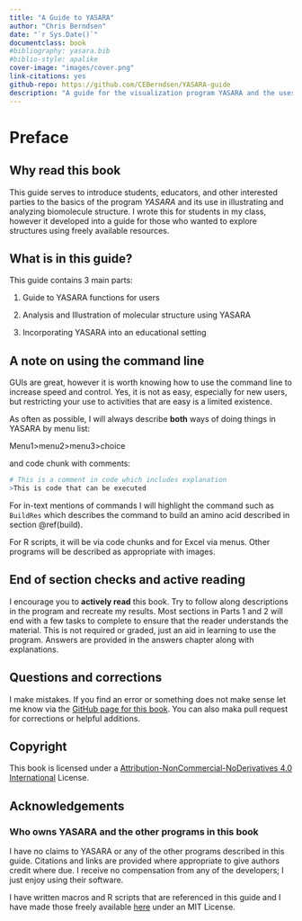 ```yaml
---
title: "A Guide to YASARA"
author: "Chris Berndsen"
date: "`r Sys.Date()`"
documentclass: book
#bibliography: yasara.bib
#biblio-style: apalike
cover-image: "images/cover.png"
link-citations: yes
github-repo: https://github.com/CEBerndsen/YASARA-guide
description: "A guide for the visualization program YASARA and the uses of the program"
---
```


# Preface {-}


## Why read this book {-}

This guide serves to introduce students, educators, and other interested parties to the basics of the program _YASARA_ and its use in illustrating and analyzing biomolecule structure. I wrote this for students in my class, however it developed into a guide for those who wanted to explore structures using freely available resources. 


## What is in this guide? {-}

This guide contains 3 main parts:

  1. Guide to YASARA functions for users 
  
  2. Analysis and Illustration of molecular structure using YASARA
  
  3. Incorporating YASARA into an educational setting 
  


## A note on using the command line {-}

GUIs are great, however it is worth knowing how to use the command line to increase speed and control. Yes, it is not as easy, especially for new users, but restricting your use to activities that are easy is a limited existence. 

As often as possible, I will always describe **both** ways of doing things in YASARA by menu list:

Menu1>menu2>menu3>choice 

and code chunk with comments:

```r

# This is a comment in code which includes explanation
>This is code that can be executed

```

For in-text mentions of commands I will highlight the command such as `BuildRes` which describes the command to build an amino acid described in section \@ref(build).

For R scripts, it will be via code chunks and for Excel via menus. Other programs will be described as appropriate with images.

## End of section checks and active reading {-}

I encourage you to **actively read** this book.  Try to follow along descriptions in the program and recreate my results. Most sections in Parts 1 and 2 will end with a few tasks to complete to ensure that the reader understands the material. This is not required or graded, just an aid in learning to use the program.  Answers are provided in the answers chapter along with explanations.


## Questions and corrections {-}

I make mistakes. If you find an error or something does not make sense let me know via the [GitHub page for this book](https://github.com/CEBerndsen/YASARA-guide).  You can also maka pull request for corrections or helpful additions.

## Copyright {-}

This book is licensed under a [Attribution-NonCommercial-NoDerivatives 4.0 International](https://creativecommons.org/licenses/by-nc-nd/4.0/legalcode) License.

## Acknowledgements {-}


### Who owns YASARA and the other programs in this book {-}

I have no claims to YASARA or any of the other programs described in this guide. Citations and links are provided where appropriate to give authors credit where due. I receive no compensation from any of the developers; I just enjoy using their software.

I have written macros and R scripts that are referenced in this guide and I have made those freely available [here](https://github.com/CEBerndsen/YASARA-guide) under an MIT License.
